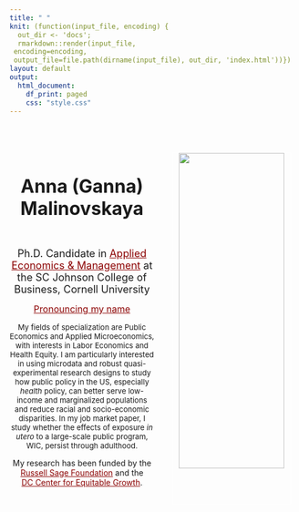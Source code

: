 ```yaml
---
title: " "
knit: (function(input_file, encoding) {
  out_dir <- 'docs';
  rmarkdown::render(input_file,
 encoding=encoding,
 output_file=file.path(dirname(input_file), out_dir, 'index.html'))})
layout: default
output:
  html_document:
    df_print: paged
    css: "style.css"
---
```


</div>
<div style="margin-bottom:0px;">
</div>

::: columns
::: {.column width="50%"}
<br>
<br>
<br>
<center><h1><font size="6"> Anna (Ganna) Malinovskaya</h1></font> </center>
<br>
<center>
<font size="4"> Ph.D. Candidate in <a href="https://dyson.cornell.edu/" style="color: #8B0000; text-decoration: underline;">Applied Economics & Management</a> at the SC Johnson College of Business, Cornell University </font> 

<font size="3"> <a href="https://namedrop.io/annamalinovskaya" style="color: #8B0000; text-decoration: underline;">Pronouncing my name</a> </font>   

<font size="2"> My fields of specialization are Public Economics and Applied Microeconomics, with interests in Labor Economics and Health Equity. I am particularly interested in using microdata and robust quasi-experimental research designs to study how public policy in the US, especially _health_ policy, can better serve low-income and marginalized populations and reduce racial and socio-economic disparities. In my job market paper, I study whether the effects of exposure _in utero_ to a large-scale public program, WIC, persist through adulthood.</font>

My research has been funded by the <a href="https://www.russellsage.org/awarded-project/covid-driven-technology-adoption-and-worker-inequality-us" style="color: #8B0000; text-decoration: underline;">Russell Sage Foundation</a> and the   
<a href="https://equitablegrowth.org/people/anna-malinovskaya/" style="color: #8B0000; text-decoration: underline;">DC Center for Equitable Growth</a>.</font>
</center>
<br>

:::

::: {.column width="45%"}
<br>
<br>
<br>
<center>
<img src="JM_photo.jpg" style="width:90%;
border:1.5px solid; border-color:white">
</center>
:::
:::


</div>
<div style="margin-bottom:10px;">
</div>


<!-- Matomo -->
<script>
  var _paq = window._paq = window._paq || [];
  /* tracker methods like "setCustomDimension" should be called before "trackPageView" */
  _paq.push(['trackPageView']);
  _paq.push(['enableLinkTracking']);
  (function() {
    var u="https://amgithub.matomo.cloud/";
    _paq.push(['setTrackerUrl', u+'matomo.php']);
    _paq.push(['setSiteId', '1']);
    var d=document, g=d.createElement('script'), s=d.getElementsByTagName('script')[0];
    g.async=true; g.src='//cdn.matomo.cloud/amgithub.matomo.cloud/matomo.js'; s.parentNode.insertBefore(g,s);
  })();
</script>
<!-- End Matomo Code -->

